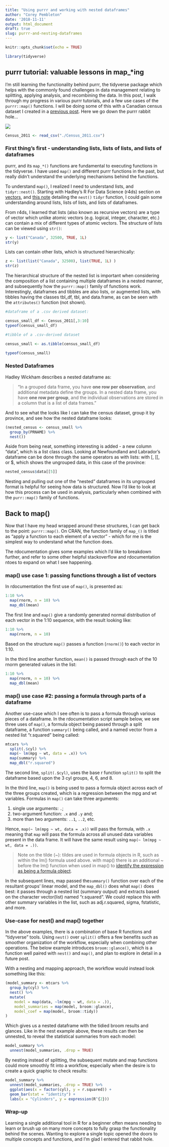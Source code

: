 ```yaml
---
title: "Using purrr and working with nested dataframes"
author: "Corey Pembleton"
date: '2018-11-11'
output: html_document
draft: true
slug: purrr-and-nesting-dataframes
---
```


```r
knitr::opts_chunk$set(echo = TRUE)

library(tidyverse)
```

## purrr tutorial: valuable lessons in map_*ing

I'm still learning the functionality behind purrr, the tidyverse package which helps with the commonly found challenges in data management relating to splitting, applying analysis, and recombining the data. In this post, I walk through my progress in various purrr tutorials, and a few use cases of the ```purrr::map()``` functions. I will be doing some of this with a Canadian census dataset I created in a [previous post](https://coreypembleton.netlify.com/space-stats/canadian-census-data-cleaning-pt1/). Here we go down the purrr rabbit hole...

![](/img/alicerabbitholefeaturesmall.jpg)


```r
Census_2011 <- read_csv("./Census_2011.csv")

```

### First thing's first - understanding lists, lists of lists, and lists of dataframes

purrr, and its ```map_*()``` functions are fundamental to executing functions in the tidyverse. I have used ```map()``` and different purrr functions in the past, but really didn't understand the underlying mechanisms behind the functions.  

To understand ```map()```, I realized I need to understand lists, and ```tidyr::nest()```. Starting with Hadley's R For Data Science (r4ds) section on [vectors](https://r4ds.had.co.nz/vectors.html#introduction-13), and [this note](https://blog.rstudio.com/2016/02/02/tidyr-0-4-0/) detailing the ```nest()``` ```tidyr``` function, I could gain some understanding around lists, lists of lists, and lists of dataframes.

From r4ds, I learned that lists (also known as recursive vectors) are a type of vector  which unlike atomic vectors (e.g. logical, integer, character, etc.) can contain a mix of different types of atomic vectors. The structure of lists can be  viewed using ```str()```:

```r
y <- list("Canada", 32500, TRUE, 1L)
str(y)
```

Lists can contain other lists, which is structured hierarchically:

```r
z <- list(list("Canada", 32500), list(TRUE, 1L) )
str(z)
```

The hierarchical structure of the nested list is important when considering the composition of a list containing multiple dataframes in a nested manner, and subsequently how the ```purrr::map()``` family of functions work. Interestingly, dataframes and tibbles are also lists, or augmented lists, with tibbles having the classes tbl_df, tbl, and data.frame, as can be seen with the ```attributes()``` function (not shown). 

```r
#dataframe of a .csv derived dataset:

census_small_df <- Census_2011[,3:10]
typeof(census_small_df)

#tibble of a .csv-derived dataset

census_small <- as.tibble(census_small_df)

typeof(census_small)

```

### Nested Dataframes  

Hadley Wickham describes a nested dataframe as: 

> "In a grouped data frame, you have **one row per observation**, and additional metadata define the groups. In a nested data frame, you have **one row per group**, and the individual observations are stored in a column that is a list of data frames."

And to see what the looks like I can take the census dataset, group it by province, and see how the nested dataframe looks:

```r
(nested_census <- census_small %>% 
  group_by(PRNAME) %>%
  nest())
```

Aside from being neat, something interesting is added - a new column "data", which is a list class class. Looking at Newfoundland and Labrador's dataframe can be done through the same operators as with lists: with [, [[, or $, which shows the ungrouped data, in this case of the province: 

```r
nested_census$data[[5]]
```

Nesting and pulling out one of the "nested" dataframes in its ungrouped format is helpful for seeing how data is structured. Now I'd like to look at how this process can be used in analysis, particularly when combined with the ```purr::map()``` family of functions. 

## Back to map()

Now that I have my head wrapped around these structures, I can get back to the point: ```purrr::map()```. On CRAN, the function family of ```map_()``` is titled as "apply a function to each element of a vector" - which for me is the simplest way to understand what the function does.

The rdocumentation gives some examples which I'd like to breakdown further, and refer to some other helpful stackoverflow and rdocumentation ntoes to expand on what I see happening. 

### map() use case 1: passing functions through a list of vectors

In rdocumentation the first use of ```map()```, is presented as:

```r
1:10 %>%
  map(rnorm, n = 10) %>%
  map_dbl(mean)
```

The first line and ```map()``` give a randomly generated normal distribution of each vector in the 1:10 sequence, with the result looking like:

```r
1:10 %>%
  map(rnorm, n = 10)
```

Based on the structure ```map()``` passes a function (```rnorm()```) to each vector in 1:10. 

In the third line another function, ```mean()``` is passed through each of the 10 rnorm generated values in the list:

```r
1:10 %>%
  map(rnorm, n = 10) %>%
  map_dbl(mean)
```

### map() use case #2: passing a formula through parts of a dataframe  
Another use-case which I see often is to pass a formula through various pieces of a dataframe. In the rdocumentation script sample below, we see three uses of ```map()```, a formula object being passed through a split dataframe, a function ```summary()``` being called, and a named vector from a nested list "r.squared" being called:

```r
mtcars %>%
  split(.$cyl) %>%
  map(~ lm(mpg ~ wt, data = .x)) %>%
  map(summary) %>%
  map_dbl("r.squared")
```

The second line, ```split(.$cyl)```, uses the base r function ```split()``` to split the dataframe based upon the 3 cyl groups, 4, 6, and 8.  

In the third line,  ```map()``` is being used to pass a formula object across each of the three groups created, which is a regression between the mpg and wt variables. Formulas in ```map()``` can take three arguments:  

1.  single use arguments: ```.```; 
2.  two-argument function: ```.x``` and ```.y``` and; 
3.  more than two arguments: ```..1```, ```..2```, etc.

Hence, ```map(~ lm(mpg ~ wt, data = .x))``` will pass the formula, with ```.x``` meaning that ```map``` will pass the formula across all unused data variables present in the data frame. It will have the same result using ``` map(~ lm(mpg ~ wt, data = .))```. 

> Note on the tilde (~): tildes are used in formula objects in R, such as within the lm() formula used above. with map() there is an additional ~ before the lm() function when used in map() to [identify the expression as being a formula object](https://stackoverflow.com/questions/44834446/what-is-meaning-of-first-tilde-in-purrrmap). 


In the subsequent lines, map passed the```summary()``` function over each of the resultant groups' linear model, and the ```map_dbl()``` does what ```map()``` does best: it passes through a nested list (summary output) and extracts based on the character vector(list) named "r.squared". We could replace this with other summary variables in the list, such as adj.r.squared, sigma, fstatistic, and more.

### Use-case for nest() and map() together 

In the above examples, there is a combination of base R functions and "tidyverse" tools. Using ```nest()``` over ```split()``` offers a few benefits such as smoother organization of the workflow, especially when combining other operations. The below example introduces ```broom::glance()```, which is a function well paired with ```nest()``` and ```map()```, and plan to explore in detail in a future post.

With a nesting and mapping approach, the workflow would instead look something like this:

```r
(model_summary <- mtcars %>% 
  group_by(cyl) %>% 
  nest() %>% 
  mutate(
    model = map(data, ~lm(mpg ~ wt, data = .)),
    model_summaries = map(model, broom::glance),
    model_coef = map(model, broom::tidy))
)

```

Which gives us a nested dataframe with the tidied broom results and glances. Like in the nest example above, these results can then be unnested, to reveal the statistical summaries from each model:

```r
model_summary %>% 
  unnest(model_summaries, .drop = TRUE)

```

By nesting instead of splitting, the subsequent mutate and map functions could more smoothly fit into a workflow, especially when the desire is to create a quick graphic to check results:

```r
model_summary %>% 
  unnest(model_summaries, .drop = TRUE) %>% 
  ggplot(aes(x = factor(cyl), y = r.squared)) +
  geom_bar(stat = "identity") +
  labs(x = "Cylinders", y = expression(R^{2}))
```

### Wrap-up
Learning a single additional tool in R for a beginner often means needing to learn or brush up on many more concepts to fully grasp the functionality behind the scenes. Wanting to explore a single topic opened the doors to multiple concepts and functions, and I'm glad I entered that rabbit hole. 


















